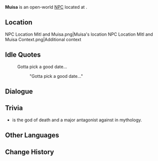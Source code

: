 {{Meta
<!-- Remove this template after adding the missing info -->
|missing_NPC_profile  = yes
}}
{{Character Infobox
|type             = Open-World NPC
|image            = NPC Muisa.png
|realname         = <!-- Optional, if different from in-game name -->
|deceased         = <!-- Past (for deceased prior to events of the game) or free response -->
|region           = Natlan
|location         = Natlan
|affiliation      = Flower-Feather Clan
|title            = 

|ancestry         = <!-- Clan/family -->
|father           = 
|mother           = 
|spouse           = 
|sibling          = 
|child            = 
|relative         = 

|voiceEN          = 
|voiceCN          = 
|voiceJP          = 
|voiceKR          = 
|dialoguereward   = 
}}
'''Muisa''' is an open-world [[NPC]] located at {{Location|"Masters of the Night-Wind"}}.
<!-- Following a certain dialogue branch for the first time gives the player AMOUNT_AS_WORD [[Item]]. -->

==Location==
<gallery>
NPC Location Mitl and Muisa.png|Muisa's location
NPC Location Mitl and Muisa Context.png|Additional context
</gallery>
<!--
==Profile==
Detailed story/lore information goes here.
''(To be added.)''

===Appearance===
Keep appearance section short and concise. Limit to 2 paragraphs with 3-4 sentences each.
''(To be added.)''

==Quests and Events==
{{Quests and Events}}
-->
==Idle Quotes==
{{Dialogue Start}}
:{{DIcon|Idle}} Gotta pick a good date...
::{{A|VO Muisa 01.ogg}} "Gotta pick a good date..."
{{Dialogue End}}

==Dialogue==
{{Transclude|Mitl|Dialogue}}
<!--
==Event Dialogue==
===Event Name===
{{Dialogue Start}}
:'''Muisa:'''
{{Dialogue End}}
-->

==Trivia==
*{{w|Muisa}} is the god of death and a major antagonist against {{w|Mwindo epic|Mwindo}} in {{w|Nyanga people|Nyanga}} mythology.
==Other Languages==
{{Other Languages
|default_hidden=1
|en       = Muisa
|zhs      = 穆伊萨
|zhs_rm   = Mùyīsà
|zht      = 穆伊薩
|zht_rm   = Mùyīsà
|ja       = ムイサ
|ja_rm    = Muisa
|ko       = 무이사
|es       = Muisa
|fr       = Muisa
|ru       = Муиса
|th       = Muisa
|vi       = Muisa
|de       = Muisa
|id       = Muisa
|pt       = Muisa
|tr       = Muisa
|it       = Muisa
}}

==Change History==
{{Change History|5.2}}
<!--
==References==
{{Reflist}}
-->